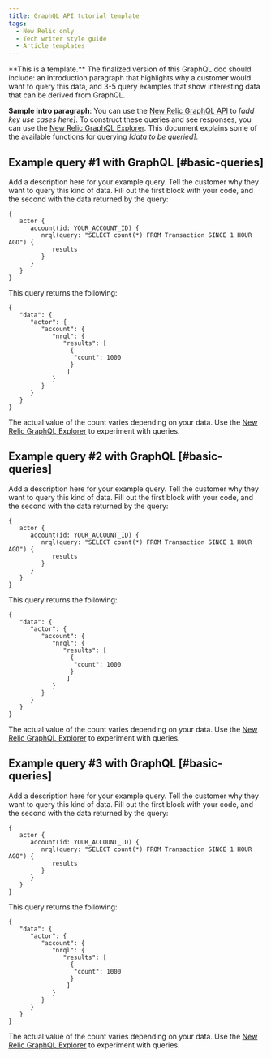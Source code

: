 ```yaml
---
title: GraphQL API tutorial template
tags:
  - New Relic only
  - Tech writer style guide
  - Article templates
---
```


<Callout variant="important">
  **This is a template.** The finalized version of this GraphQL doc should include: an introduction paragraph that highlights why a customer would want to query this data, and 3-5 query examples that show interesting data that can be derived from GraphQL.
</Callout>

**Sample intro paragraph**: You can use the [New Relic GraphQL API](https://docs.newrelic.com/docs/introduction-new-relic-graphql) to <var>\[add key use cases here]</var>. To construct these queries and see responses, you can use the [New Relic GraphQL Explorer](https://api.newrelic.com/graphiql). This document explains some of the available functions for querying <var>\[data to be queried]</var>.

## Example query #1 with GraphQL [#basic-queries]

Add a description here for your example query. Tell the customer why they want to query this kind of data. Fill out the first block with your code, and the second with the data returned by the query:

```
{
   actor {
      account(id: YOUR_ACCOUNT_ID) {
         nrql(query: "SELECT count(*) FROM Transaction SINCE 1 HOUR AGO") {
            results
         }
      }
   }
}
```

This query returns the following:

```
{
   "data": {
      "actor": {
         "account": {
            "nrql": {
               "results": [
                 {
                  "count": 1000
                 }
                ]
            }
         }
      }
   }
}
```

The actual value of the count varies depending on your data. Use the [New Relic GraphQL Explorer](https://api.newrelic.com/graphiql) to experiment with queries.

## Example query #2 with GraphQL [#basic-queries]

Add a description here for your example query. Tell the customer why they want to query this kind of data. Fill out the first block with your code, and the second with the data returned by the query:

```
{
   actor {
      account(id: YOUR_ACCOUNT_ID) {
         nrql(query: "SELECT count(*) FROM Transaction SINCE 1 HOUR AGO") {
            results
         }
      }
   }
}
```

This query returns the following:

```
{
   "data": {
      "actor": {
         "account": {
            "nrql": {
               "results": [
                 {
                  "count": 1000
                 }
                ]
            }
         }
      }
   }
}
```

The actual value of the count varies depending on your data. Use the [New Relic GraphQL Explorer](https://api.newrelic.com/graphiql) to experiment with queries.

## Example query #3 with GraphQL [#basic-queries]

Add a description here for your example query. Tell the customer why they want to query this kind of data. Fill out the first block with your code, and the second with the data returned by the query:

```
{
   actor {
      account(id: YOUR_ACCOUNT_ID) {
         nrql(query: "SELECT count(*) FROM Transaction SINCE 1 HOUR AGO") {
            results
         }
      }
   }
}
```

This query returns the following:

```
{
   "data": {
      "actor": {
         "account": {
            "nrql": {
               "results": [
                 {
                  "count": 1000
                 }
                ]
            }
         }
      }
   }
}
```

The actual value of the count varies depending on your data. Use the [New Relic GraphQL Explorer](https://api.newrelic.com/graphiql) to experiment with queries.
